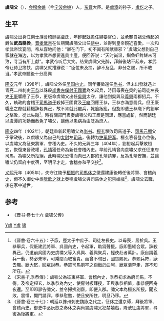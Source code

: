 '''虞啸父'''（{{bd|？||？|catIdx=Y}}），[[会稽|会稽]][[余姚|余姚]]（今[[宁波|宁波]][[余姚|余姚]]）人，[[东晋|东晋]]大臣。是[[虞潭|虞潭]]的孙子，[[虞仡|虞仡]]之子。

==生平==
虞嘯父出身江南士族會稽餘姚虞氏，年輕起就擔任顯要官位，並承襲自祖父傳起的爵位'''武昌縣侯'''。[[晋孝武帝|晋孝武帝]]在位期間虞嘯父出任[[侍中|侍中]]，並得到皇帝親近喜愛。一次和孝武帝饮宴間，帝从容地问他：“卿在门下，初不闻有所献替邪？”虞啸父想到自己家就在海边，以为孝武帝想要進貢土產，便回答说：“天时尚温，鯯鱼虾鲊䱹未可致，寻当有所上献”。孝武帝听后大笑。结果虞啸父先醉，拜辭後站不起來，孝武帝让侍卫搀扶，虞啸父就推辭说：“臣位未及扶，醉不及乱，非分之赐，所不敢当。”孝武帝聽後十分高興

[[隆安|隆安]]元年（398年），虞啸父外任[[吳郡|吴国]][[内史|内史]]。同年獲徵還任[[尚书|尚书]]，但未出發就遇上青兗二州刺史[[王恭_(東晉)|王恭]]以誅殺[[尚書左僕射|尚書左僕射]][[王國寶|王國寶]]為名起兵，時因母喪在吳的前司徒左長史[[王廞|王廞]]響應了王恭，更版命虞嘯父出任[[吳興|吳興]]太守，讓他到吳興及[[義興|義興]]兩郡招兵。不久，執政的會稽王[[司馬道子|司馬道子]]殺掉王國寶及[[王緒|王緒]]回應王恭，王恭亦滿意罷兵。但王廞響應之際就藉機誅殺異己，故不肯就此罷兵，乾脆叛亂，但旋即遭王恭麾下的劉牢之擊敗，從此失蹤<ref>《晉書·卷六十五》：子廞，歷太子中庶子、司徒左長史。以母喪，居於呉。王恭舉兵，假廞建武將軍、呉國內史，令起軍，助爲聲援。廞即墨絰合眾，誅殺異己，仍遣前呉國內史虞嘯父等入呉興、義興聚兵，輕俠赴者萬計。廞自謂義兵一動，勢必未寧，可乘間而取富貴。而曾不旬日，國寶賜死，恭罷兵符，廞去職。廞大怒，回眾討恭。恭遣司馬劉牢之距戰於曲阿，廞眾潰奔走，遂不知所在。</ref>。時有關部門表奏虞嘯父和王廞是同謀，應當處斬，然而朝廷以虞潭的功勳而赦免了嘯父，讓他以患病為由貶為庶人。

[[隆安|隆安]]四年（402年），朝廷重新起用嘯父為[[尚书|尚书]]。[[桓玄|桓玄]]擊敗司馬道子、[[司馬元顯|司馬元顯]]父子掌政後，以虞啸父為自己的[[太尉|太尉]]左[[司马|司马]]，後轉为[[護軍|护军将军]]。桓玄篡晉登帝位後，以虞嘯父為征東將軍、會稽內史。不久的元興三年（404年），劉裕起兵擊敗桓玄，恢復東晉政權，[[孔靖|孔靖]]獲任命為新任會稽內史。早前孔靖曾向虞嘯父求任征東府司馬，為嘯父所拒絕，此時嘯父恐懼而向已入郡的孔靖請罪，反為孔靖安撫，並讓嘯父仍留府中度宿，至明早才走，會稽亦和平交接<ref>《宋書·孔季恭傳》：虞嘯父為征東將軍、會稽內史，季恭初求為府司馬，不得。及帝定桓玄，以季恭為內史，使齎封板拜授，正與季恭相值，季恭便回舟夜還。至即叩扉告嘯父，並令掃拂別齋，即便入郡。嘯父本為桓玄所授，聞玄敗，震懼，開門請罪。季恭慰勉，使且安所住，明旦乃移。</ref>。

[[义熙_(东晋)|义熙]]元年（405年），失守江陵予[[桓振|桓振]]的[[司馬休之|司馬休之]]徵還建康後轉任後將軍、會稽內史，但不久御史中丞[[阮歆之|阮歆之]]就上奏稱虞嘯父與司馬休之犯禁嬉戲<ref>《晉書·卷三十七》：朝廷以豫州刺史魏詠之代之，征休之還京師，拜後將軍、會稽內史。御史中丞阮歆之奏休之與尚書虞嘯父犯禁嬉戲，降號征虜將軍，尋復為後將軍。</ref>，虞啸父去職，後在家中逝世。

==参考==
* 《晋书·卷七十六·虞啸父传》
{{reflist}}

[[Category:晋朝政治人物|Y虞]]
[[Category:余姚人|Y虞]]
[[Category:会稽虞氏|啸]]